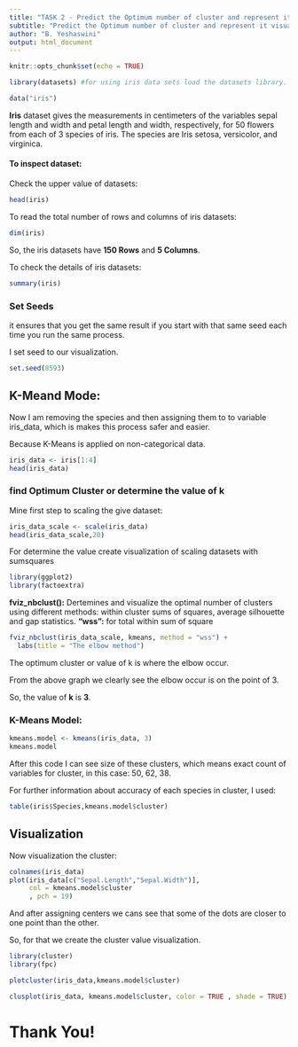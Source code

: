 ---
title: "TASK 2 - Predict the Optimum number of cluster and represent it visually"
subtitle: "Predict the Optimum number of cluster and represent it visually"
author: "B. Yeshaswini"
output: html_document
---

```{r setup, include=FALSE}
knitr::opts_chunk$set(echo = TRUE)
```


```{r echo=TRUE}
library(datasets) #for using iris data sets load the datasets library.

data("iris")
```

**Iris** dataset gives the measurements in centimeters of the variables sepal length and width and petal length and width, respectively, for 50 flowers from each of 3 species of iris. The species are Iris setosa, versicolor, and virginica.

#### To inspect dataset:

Check the upper value of datasets:
```{r echo=TRUE}
head(iris)
```

To read the total number of rows and columns of iris datasets:
```{r echo=TRUE}
dim(iris)
```

So, the iris datasets have **150 Rows** and **5 Columns**.

To check the details of iris datasets:
```{r echo=TRUE}
summary(iris)
```

### Set Seeds
it ensures that you get the same result if you start with that same seed each time you run the same process.

I set seed to our visualization.
```{r echo=TRUE}
set.seed(8593)
```


## K-Meand Mode:

Now I am removing the species and then assigning them to to variable iris_data, which is makes this process safer and easier.

Because K-Means is applied on non-categorical data.

```{r echo=TRUE}
iris_data <- iris[1:4]
head(iris_data)
```

### find Optimum Cluster or determine the value of k

Mine first step to scaling the give dataset:
```{r echo=TRUE}
iris_data_scale <- scale(iris_data)
head(iris_data_scale,20)
```


For determine the value create visualization of scaling datasets with sumsquares
```{r eval=TRUE}
library(ggplot2)
library(factoextra)
```

**fviz_nbclust():** Dertemines and visualize the optimal number of clusters using different methods: within cluster sums of squares, average silhouette and gap statistics.
**"wss":** for total within sum of square
```{r echo=TRUE}
fviz_nbclust(iris_data_scale, kmeans, method = "wss") + 
  labs(title = "The elbow method")

```

The optimum cluster or value of k is where the elbow occur.

From the above graph we clearly see the elbow occur is on the point of 3.

So, the value of **k** is **3**.

### K-Means Model:
```{r echo=TRUE}
kmeans.model <- kmeans(iris_data, 3)
kmeans.model
```

After this code I can see size of these clusters, which means exact count of variables for cluster, in this case: 50, 62, 38.

For further information about accuracy of each species in cluster, I used:
```{r echo=TRUE}
table(iris$Species,kmeans.model$cluster)
```

## Visualization

Now visualization the cluster:
```{r echo=TRUE}
colnames(iris_data)
plot(iris_data[c("Sepal.Length","Sepal.Width")], 
     col = kmeans.model$cluster
     , pch = 19)
```

And after assigning centers we cans see that some of the dots are closer to one point than the other.

So, for that we create the cluster value visualization.

```{r eval=TRUE}
library(cluster)
library(fpc)
```

```{r echo=TRUE}
plotcluster(iris_data,kmeans.model$cluster)
```

```{r echo=TRUE}
clusplot(iris_data, kmeans.model$cluster, color = TRUE , shade = TRUE)
```

# Thank You!